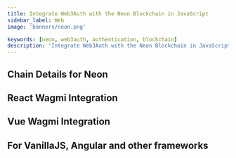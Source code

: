 ```yaml
---
title: Integrate Web3Auth with the Neon Blockchain in JavaScript
sidebar_label: Web
image: 'banners/neon.png'

keywords: [neon, web3auth, authentication, blockchain]
description: 'Integrate Web3Auth with the Neon Blockchain in JavaScript | Documentation - Web3Auth'
---
```



<SEO
  title="Integrate Web3Auth with the Neon Blockchain in JavaScript"
  description="Integrate Web3Auth with the Neon Blockchain in JavaScript | Documentation - Web3Auth"
  image="https://web3auth.io/docs/banners/neon.png"
  slug="/embedded-wallets/connect-blockchain/evm/neon/web"
/>

## Chain Details for Neon

<ChainDetailsNeon />

## React Wagmi Integration

<ReactWagmiIntegration />

## Vue Wagmi Integration

<VueWagmiIntegration />

## For VanillaJS, Angular and other frameworks

<JsBlockchainMethods />
